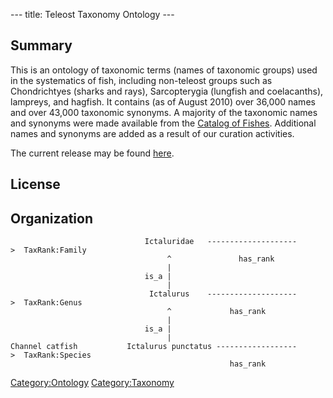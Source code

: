 ---
title: Teleost Taxonomy Ontology
---

==Summary==
This is an ontology of taxonomic terms (names of taxonomic groups) used in the systematics of fish, including non-teleost groups such as Chondrichtyes (sharks and rays), Sarcopterygia (lungfish and coelacanths), lampreys, and hagfish.  It contains (as of August 2010) over 36,000 names and over 43,000 taxonomic synonyms.  A majority of the taxonomic names and synonyms were made available from the [http://research.calacademy.org/redirect?url=http://researcharchive.calacademy.org/research/ichthyology/catalog/fishcatmain.asp Catalog of Fishes].  Additional names and synonyms are added as a result of our curation activities.

The current release may be found [http://obo.cvs.sourceforge.net/viewvc/obo/obo/ontology/taxonomy/teleost_taxonomy.obo here].

==License==

==Organization==



                               Ictaluridae   -------------------->  TaxRank:Family
                                    ^               has_rank
                                    |
                               is_a |
                                    |
                                Ictalurus    -------------------->  TaxRank:Genus
                                    ^             has_rank
                                    |
                               is_a |
                                    |
 Channel catfish           Ictalurus punctatus ------------------>  TaxRank:Species
                                                  has_rank

[[Category:Ontology]]
[[Category:Taxonomy]]